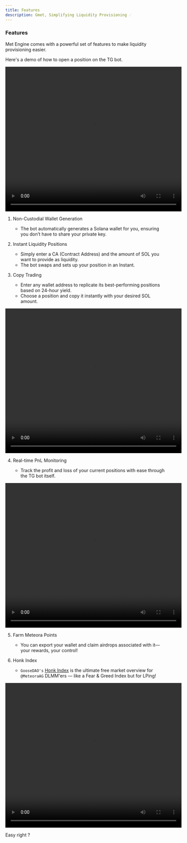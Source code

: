 ```yaml
---
title: Features
description: Gmet, Simplifying Liquidity Provisioning ☄️
---
```

### Features

Met Engine comes with a powerful set of features to make liquidity provisioning easier.

<Callout>Here's a demo of how to open a position on the TG bot.</Callout>

<video width="550" height="450" controls>
  <source
    src="https://docs.metengine.xyz/create-position.mp4"
    type="video/mp4"
  />
</video>

1. Non-Custodial Wallet Generation

   - The bot automatically generates a Solana wallet for you, ensuring you don’t have to share your private key.

2. Instant Liquidity Positions

   - Simply enter a CA (Contract Address) and the amount of SOL you want to provide as liquidity.
   - The bot swaps and sets up your position in an Instant.

3. Copy Trading

   - Enter any wallet address to replicate its best-performing positions based on 24-hour yield.
   - Choose a position and copy it instantly with your desired SOL amount.

<video width="550" height="450" controls>
  <source src="https://docs.metengine.xyz/copy-trade.mp4" type="video/mp4" />
</video>

4. Real-time PnL Monitoring

   - Track the profit and loss of your current positions with ease through the TG bot itself.

<video width="550" height="450" controls>
  <source src="https://docs.metengine.xyz/view-positions.mp4" type="video/mp4" />
</video>

5. Farm Meteora Points
   - You can export your wallet and claim airdrops associated with it—your rewards, your control!

6. Honk Index
   - `GooseDAO's` [Honk Index](https://x.com/thegoosedao/status/1885653455764947322) is the ultimate free market overview for `@MeteoraAG` DLMM'ers — like a Fear & Greed Index but for LPing! 

<video width="550" height="450" controls>
  <source src="https://docs.metengine.xyz/honk-index.mp4" type="video/mp4" />
</video>

Easy right ?
